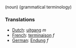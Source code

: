 (noun) (grammatical terminology)

===Translations===
*[[Dutch]]: [[uitgang]] ''m''
*[[French]]: [[terminaison]] ''f''
*[[German]]: [[Endung]] ''f''